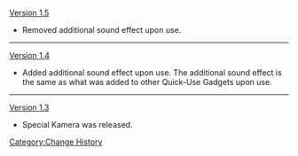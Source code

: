 [[Version 1.5]]
*Removed additional sound effect upon use.
----
[[Version 1.4]]
*Added additional sound effect upon use. The additional sound effect is the same as what was added to other Quick-Use Gadgets upon use.
----
[[Version 1.3]]
*Special Kamera was released.
<noinclude>[[Category:Change History]]</noinclude>